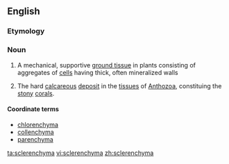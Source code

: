 ==English==
===Etymology===
{{etyl|grc}} {{term|σκληρός||hard}}
{{rfe|lang=en}}
{{rfp|lang=en}}

===Noun===
{{en-noun|-}}

# {{botany}} A mechanical, supportive [[ground tissue]] in plants consisting of aggregates of [[cell]]s having thick, often mineralized walls
# {{zoology}} The hard [[calcareous]] [[deposit]] in the [[tissue]]s of [[Anthozoa]], constituing the [[stony]] [[coral]]s.<!--Webster 1913-->

====Coordinate terms====
*[[chlorenchyma]]
*[[collenchyma]]
*[[parenchyma]]

[[ta:sclerenchyma]]
[[vi:sclerenchyma]]
[[zh:sclerenchyma]]